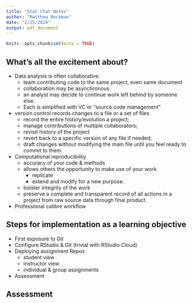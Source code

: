 ```yaml
---
title: "Stat Chat Notes"
author: "Matthew Beckman"
date: "2/25/2020"
output: pdf_document
---
```


```r
knitr::opts_chunk$set(echo = TRUE)
```

## What's all the excitement about?

- Data analysis is often collaborative. 
    - team contributing code to the same project, even same document
    - collaboration may be asynchronous 
    - an analyst may decide to continue work left behind by someone else.  
    - Each is simplified with VC or "source code management"

- version control records changes to a file or a set of files 
    - record the entire history/evolution a project;
    - manage contributions of multiple collaborators;
    - revisit history of the project 
    - revert back to a specific version of any file if needed;
    - draft changes without modifying the main file until you feel ready to commit to them. 

- Computational reproducibility 
    - accuracy of your code & methods 
    - allows others the opportunity to make use of your work 
        - replicate 
        - extend and modify for a new purpose. 
    - bolster integrity of the work 
    - preserve a complete and transparent record of all actions in a project from raw source data through final product. 

- Professional calibre workflow

## Steps for implementation as a learning objective

- First exposure to Git
- Configure RStudio & Git (trivial with RStudio Cloud)
- Deploying assignment Repos
    - student view
    - instructor view
    - individual & group assignments
- Assessment 

## Assessment




